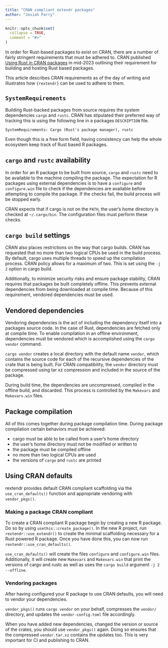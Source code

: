 ```yaml
---
title: "CRAN compliant extendr packages"
author: "Josiah Parry"
---
```


```r
knitr::opts_chunk$set(
  collapse = TRUE,
  comment = "#>"
)
```

In order for Rust-based packages to exist on CRAN, there are a number of
fairly stringent requirements that must be adhered to. CRAN published [Using Rust in CRAN packages](https://cran.r-project.org/web/packages/using_rust.html) in mid-2023 outlining their requirement for building and hosting Rust based packages. 

This article describes CRAN requirements as of the day of writing and illustrates how `{rextendr}` can be used to adhere to them. 

## `SystemRequirements`

Building Rust-backed packages from source requires the system dependencies `cargo` and `rustc`. CRAN has stipulated their preferred way of tracking this is using the following line in a packages `DESCRIPTION` file.

```
SystemRequirements: Cargo (Rust's package manager), rustc
```
Even though this is a free form field, having consistency can help the whole ecosystem keep track of Rust based R packages. 

## `cargo` and `rustc` availability

In order for an R package to be built from source, `cargo` and `rustc` need to be available to the machine compiling the package. The expectation for R packages using external dependencies is to have a `configure` and `configure.win` file to check if the dependencies are available before attempting to compile the package. If the checks fail, the build process will be stopped early. 

CRAN expects that if cargo is not on the `PATH`, the user's home directory is checked at `~/.cargo/bin`. The configuration files must perform these checks. 

## `cargo build` settings 

CRAN also places restrictions on the way that cargo builds. CRAN has requested that no more than two logical CPUs be used in the build process. By default, cargo uses multiple threads to speed up the compilation process. CRAN policy allows for a maximum of two. This is set using the `-j 2` option in cargo build. 

Additionally, to minimize security risks and ensure package stability, CRAN requires that packages be built completely offline. This prevents external dependencies from being downloaded at compile time. Because of this requirement, vendored dependencies must be used.

## Vendored dependencies 

Vendoring dependencies is the act of including the dependency itself into a packages source code. In the case of Rust, dependencies are fetched only at compile time. To enable compilation in an offline environment, dependencies must be vendored which is accomplished using the `cargo vendor` command. 

`cargo vendor` creates a local directory with the default name `vendor`, which contains the source code for each of the recursive dependencies of the crate that is being built. For CRAN compatibility, the `vendor` directory must be compressed using tar xz compression and included in the source of the package. 

During build time, the dependencies are uncompressed, compiled in the offline build, and discarded. This process is controlled by the `Makevars` and `Makevars.win` files. 

## Package compilation

All of this comes together during package compilation time. During package compilation certain behaviors must be achieved: 

- cargo must be able to be called from a user's home directory
- the user's home directory must not be modified or written to 
- the package must be compiled offline 
- no more than two logical CPUs are used
- the versions of `cargo` and `rustc` are printed


## Using CRAN defaults

rextendr provides default CRAN compliant scaffolding via the `use_cran_defaults()` function and appropriate vendoring with `vendor_pkgs()`.

### Making a package CRAN compliant

To create a CRAN compliant R package begin by creating a new R package. Do so by using `usethis::create_package()`. In the new R project, run `rextendr::use_extendr()` to create the minimal scaffolding necessary for a Rust powered R package. Once you have done this, you can now run `rextendr::use_cran_defaults()`. 

`use_cran_defaults()` will create the files `configure` and `configure.win` files. Additionally, it will create new `Makevars` and `Makevars.win` that print the versions of cargo and rustc as well as uses the `cargo build` argument `-j 2 --offline`.

### Vendoring packages 

After having configured your R package to use CRAN defaults, you will need to vendor your dependencies.

`vendor_pkgs()` runs `cargo vendor` on your behalf, compresses the `vendor/` directory, and updates the `vendor-config.toml` file accordingly. 

When you have added new dependencies, changed the version or source of the crates, you should use `vendor_pkgs()` again. Doing so ensures that the compressed `vendor.tar.xz` contains the updates too. This is very important for CI and publishing to CRAN. 
